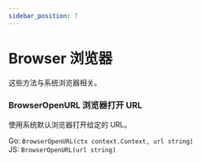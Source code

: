 ```yaml
---
sidebar_position: 7
---
```


# Browser  浏览器

这些方法与系统浏览器相关。

### BrowserOpenURL  浏览器打开 URL

使用系统默认浏览器打开给定的 URL。

Go: `BrowserOpenURL(ctx context.Context, url string)`<br/> JS: `BrowserOpenURL(url string)`
